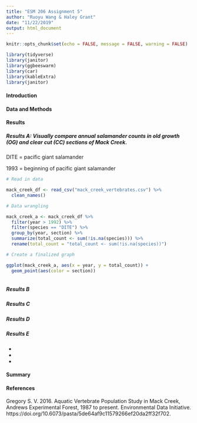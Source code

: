 ```yaml
---
title: "ESM 206 Assignment 5"
author: "Ruoyu Wang & Haley Grant"
date: "11/22/2019"
output: html_document
---
```


```r
knitr::opts_chunk$set(echo = FALSE, message = FALSE, warning = FALSE)

library(tidyverse)
library(janitor)
library(ggbeeswarm)
library(car)
library(kableExtra)
library(janitor)
```

#### Introduction

#### Data and Methods

#### Results

##### Results A: Visually compare annual salamander counts in old growth (OG) and clear cut (CC) sections of Mack Creek. 

DITE = pacific giant salamander

1993 = beginning of pacific giant salamander

```r

# Read in data

mack_creek_df <- read_csv("mack_creek_vertebrates.csv") %>% 
  clean_names()

```

```r

# Data wrangling

mack_creek_a <- mack_creek_df %>% 
  filter(year > 1992) %>%
  filter(species == "DITE") %>% 
  group_by(year, section) %>% 
  summarize(total_count <- sum(!is.na(species))) %>% 
  rename(total_count = "total_count <- sum(!is.na(species))")

```

```r

# Create a finalized graph

ggplot(mack_creek_a, aes(x = year, y = total_count)) +
  geom_point(aes(color = section))

```

```r



```


##### Results B
##### Results C
##### Results D
##### Results E

- 
- 
- 

#### Summary

#### References 

Gregory S. V. 2016. Aquatic Vertebrate Population Study in Mack Creek, Andrews Experimental Forest, 1987 to present. Environmental Data Initiative. https://doi.org/10.6073/pasta/5de64af9c11579266ef20da2ff32f702.







